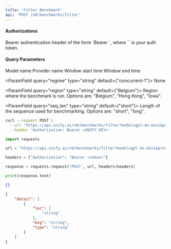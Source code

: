 ```yaml
---
title: 'Filter Benchmark'
api: 'POST /v0/benchmarks/filter'
---
```



#### Authorizations

<ParamField header="Authorization" type="string" required="true">
  Bearer authentication header of the form `Bearer <token>`, where `<token>` is your auth token.
</ParamField>

#### Query Parameters

<ParamField query="model" type="string" required="true">
Model name
</ParamField>

<ParamField query="provider" type="string" required="true">
Provider name
</ParamField>

<ParamField query="start_time" type="string" required="true">
Window start time
</ParamField>

<ParamField query="end_time" type="string" required="true">
Window end time
</ParamField>

<ParamField query="regime" type="string"  default={"concurrent-1"}>
None
</ParamField>

<ParamField query="region" type="string"  default={"Belgium"}>
Region where the benchmark is run. Options are: "Belgium", "Hong Kong", "Iowa".
</ParamField>

<ParamField query="seq_len" type="string"  default={"short"}>
Length of the sequence used for benchmarking. Options are: "short", "long".
</ParamField>

<RequestExample>

```bash cURL
curl --request POST \
  --url 'https://api.unify.ai/v0/benchmarks/filter?model=gpt-4o-mini&provider=openai&start_time=2024-07-12T04:20:32.808410&end_time=2024-08-12T04:20:32.808410&regime=concurrent-1&region=Belgium&seq_len=short' \
  --header 'Authorization: Bearer <UNIFY_KEY>'
```

```python Python
import requests

url = "https://api.unify.ai/v0/benchmarks/filter?model=gpt-4o-mini&provider=openai&start_time=2024-07-12T04:20:32.808410&end_time=2024-08-12T04:20:32.808410&regime=concurrent-1&region=Belgium&seq_len=short"

headers = {"Authorization": "Bearer <token>"}

response = requests.request("POST", url, headers=headers)

print(response.text)
```

</RequestExample>
<ResponseExample>

```json 200
{}
```

```json 422
{
    "detail": [
        {
            "loc": [
                "string"
            ],
            "msg": "string",
            "type": "string"
        }
    ]
}
```

</ResponseExample>
